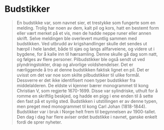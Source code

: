 
# Budstikker

<Blockquote
    quote='«Alle som får pilen til huset, er stevnet til skips ved sjøen, og til hærsamling på land»'
    footer='Landevernsbolken, kapittel 3' />

En budstikke var, som navnet sier, et trestykke som fungerte som en melding. Trolig har noen av dem, kalt pil og kors, hatt en bestemt form eller vært merket på et vis, men de hadde neppe runer eller annen skrift. Selve meldingen ble overlevert muntlig sammen med budstikken. Ved utbrudd av krigshandlinger skulle det sendes ut hærpil i hele landet, både til sjøs og langs allfarveiene, og videre ut i bygdene, for å kalle inn til hærsamling. Denne skulle gå dag som natt, og følges av flere personer. Pilbudstikker ble også sendt ut ved plyndringstokter, drap og alvorlige voldshendelser. Det er nærliggende å tro at denne budstikken faktisk lignet en pil. Det er uvisst om det var noe som skilte pilbudstikker til ulike formål. Dessverre er det ikke identifisert noen typer budstikker fra middelalderen. De eldste vi kjenner bærer monogrammet til kong Christian V, som regjerte 1670-1699. Disse var sylindriske, uthult for å romme en skriftlig beskjed, og hadde en pigg i ene enden til å sette den fast på et synlig sted. Budstikken i utstillingen er av denne typen, men preget med monogrammet til kong Carl Johan (1818-1844). Budstikker var i bruk i Norge helt frem til begynnelsen av 1900-tallet. Den dag i dag har flere aviser ordet budstikke i navnet, ganske enkelt fordi de sprer nyheter.
